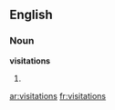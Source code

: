 ==English==

===Noun===
'''visitations'''

# {{plural of|[[visitation]]}}

[[ar:visitations]]
[[fr:visitations]]